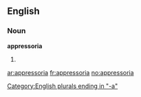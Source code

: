 ==English==

===Noun===
'''appressoria'''

# {{plural of|[[appressorium]]}}

[[Category:English plurals ending in "-a"]]

[[ar:appressoria]]
[[fr:appressoria]]
[[no:appressoria]]